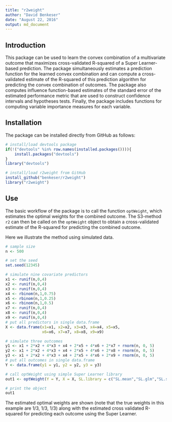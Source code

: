 ```yaml
---
title: "r2weight"
author: "David Benkeser"
date: "August 22, 2016"
output: md_document
---
```

## Introduction

This package can be used to learn the convex combination of a multivariate outcome that maximizes cross-validated R-squared of a Super Learner-based prediction. The package simultaneously estimates a prediction function for the learned convex combination and can compute a cross-validated estimate of the R-squared of this prediction algorithm for predicting the convex combination of outcomes. The package also computes influence function-based estimates of the standard error of the estimated performance metric that are used to construct confidence intervals and hypotheses tests. Finally, the package includes functions for computing variable importance measures for each variable. 

## Installation
The package can be installed directly from GitHub as follows:
```r
# install/load devtools package
if(!("devtools" %in% row.names(installed.packages()))){
    install.packages("devtools")
}
library("devtools")

# install/load r2weight from GitHub
install_github("benkeser/r2weight")
library("r2weight")
```

## Use
The basic workflow of the package is to call the function `optWeight`, which estimates the optimal weights for the combined outcome. The S3-method `r2` can then be called on the `optWeight` object to obtain a cross-validated estimate of the R-squared for predicting the combined outcome. 

Here we illustrate the method using simulated data.
```r
# sample size
n <- 500

# set the seed
set.seed(12345)

# simulate nine covariate predictors
x1 <- runif(n,0,4)
x2 <- runif(n,0,4)
x3 <- runif(n,0,4)
x4 <- rbinom(n,1,0.75)
x5 <- rbinom(n,1,0.25)
x6 <- rbinom(n,1,0.5)
x7 <- runif(n,0,4)
x8 <- runif(n,0,4)
x9 <- runif(n,0,4)
# put all predictors in single data.frame
X <- data.frame(x1=x1, x2=x2, x3=x3, x4=x4, x5=x5, 
                x6=x6, x7=x7, x8=x8, x9=x9)

# simulate three outcomes
y1 <- x1 + 2*x2 + 4*x3 + x4 + 2*x5 + 4*x6 + 2*x7 + rnorm(n, 0, 5)
y2 <- x1 + 2*x2 + 4*x3 + x4 + 2*x5 + 4*x6 + 2*x8 + rnorm(n, 0, 5)
y3 <- x1 + 2*x2 + 4*x3 + x4 + 2*x5 + 4*x6 + 2*x9 + rnorm(n, 0, 5)
# put all outcomes in single data.frame
Y <- data.frame(y1 = y1, y2 = y2, y3 = y3)

# call optWeight using simple Super Learner library
out1 <- optWeight(Y = Y, X = X, SL.library = c("SL.mean","SL.glm","SL.step"))

# print the object
out1
```

The estimated optimal weights are shown (note that the true weights in this example are 1/3, 1/3, 1/3) along with the estimated cross validated R-squared for predicting each outcome using the Super Learner. 
